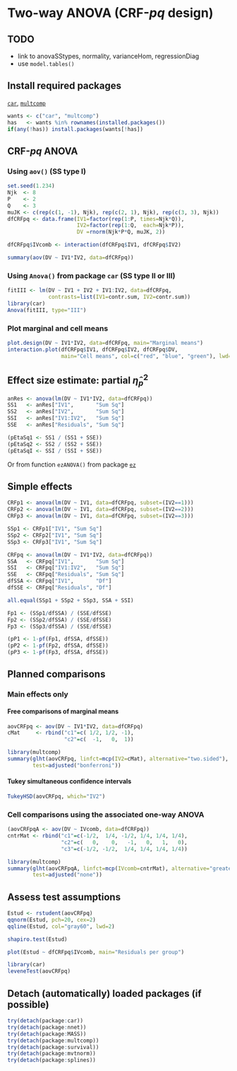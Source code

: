 Two-way ANOVA (CRF-$pq$ design)
=========================

TODO
-------------------------

 - link to anovaSStypes, normality, varianceHom, regressionDiag
 - use `model.tables()`

Install required packages
-------------------------

[`car`](http://cran.r-project.org/package=car), [`multcomp`](http://cran.r-project.org/package=multcomp)

```r
wants <- c("car", "multcomp")
has   <- wants %in% rownames(installed.packages())
if(any(!has)) install.packages(wants[!has])
```

CRF-$pq$ ANOVA
-------------------------

### Using `aov()` (SS type I)

```r
set.seed(1.234)
Njk  <- 8
P    <- 2
Q    <- 3
muJK <- c(rep(c(1, -1), Njk), rep(c(2, 1), Njk), rep(c(3, 3), Njk))
dfCRFpq <- data.frame(IV1=factor(rep(1:P, times=Njk*Q)),
                      IV2=factor(rep(1:Q,  each=Njk*P)),
                      DV =rnorm(Njk*P*Q, muJK, 2))
```

```r
dfCRFpq$IVcomb <- interaction(dfCRFpq$IV1, dfCRFpq$IV2)
```

```r
summary(aov(DV ~ IV1*IV2, data=dfCRFpq))
```

### Using `Anova()` from package `car` (SS type II or III)

```r
fitIII <- lm(DV ~ IV1 + IV2 + IV1:IV2, data=dfCRFpq,
             contrasts=list(IV1=contr.sum, IV2=contr.sum))
library(car)
Anova(fitIII, type="III")
```

### Plot marginal and cell means

```r
plot.design(DV ~ IV1*IV2, data=dfCRFpq, main="Marginal means")
interaction.plot(dfCRFpq$IV1, dfCRFpq$IV2, dfCRFpq$DV,
                 main="Cell means", col=c("red", "blue", "green"), lwd=2)
```

Effect size estimate: partial $\hat{\eta}_{p}^{2}$
-------------------------

```r
anRes <- anova(lm(DV ~ IV1*IV2, data=dfCRFpq))
SS1   <- anRes["IV1",       "Sum Sq"]
SS2   <- anRes["IV2",       "Sum Sq"]
SSI   <- anRes["IV1:IV2",   "Sum Sq"]
SSE   <- anRes["Residuals", "Sum Sq"]
```

```r
(pEtaSq1 <- SS1 / (SS1 + SSE))
(pEtaSq2 <- SS2 / (SS2 + SSE))
(pEtaSqI <- SSI / (SSI + SSE))
```

Or from function `ezANOVA()` from package [`ez`](http://cran.r-project.org/package=ez)

Simple effects
-------------------------

```r
CRFp1 <- anova(lm(DV ~ IV1, data=dfCRFpq, subset=(IV2==1)))
CRFp2 <- anova(lm(DV ~ IV1, data=dfCRFpq, subset=(IV2==2)))
CRFp3 <- anova(lm(DV ~ IV1, data=dfCRFpq, subset=(IV2==3)))
```

```r
SSp1 <- CRFp1["IV1", "Sum Sq"]
SSp2 <- CRFp2["IV1", "Sum Sq"]
SSp3 <- CRFp3["IV1", "Sum Sq"]
```

```r
CRFpq <- anova(lm(DV ~ IV1*IV2, data=dfCRFpq))
SSA   <- CRFpq["IV1",       "Sum Sq"]
SSI   <- CRFpq["IV1:IV2",   "Sum Sq"]
SSE   <- CRFpq["Residuals", "Sum Sq"]
dfSSA <- CRFpq["IV1",       "Df"]
dfSSE <- CRFpq["Residuals", "Df"]
```

```r
all.equal(SSp1 + SSp2 + SSp3, SSA + SSI)
```

```r
Fp1 <- (SSp1/dfSSA) / (SSE/dfSSE)
Fp2 <- (SSp2/dfSSA) / (SSE/dfSSE)
Fp3 <- (SSp3/dfSSA) / (SSE/dfSSE)
```

```r
(pP1 <- 1-pf(Fp1, dfSSA, dfSSE))
(pP2 <- 1-pf(Fp2, dfSSA, dfSSE))
(pP3 <- 1-pf(Fp3, dfSSA, dfSSE))
```

Planned comparisons
-------------------------

### Main effects only
#### Free comparisons of marginal means

```r
aovCRFpq <- aov(DV ~ IV1*IV2, data=dfCRFpq)
cMat     <- rbind("c1"=c( 1/2, 1/2, -1),
                  "c2"=c(  -1,   0,  1))

library(multcomp)
summary(glht(aovCRFpq, linfct=mcp(IV2=cMat), alternative="two.sided"),
        test=adjusted("bonferroni"))
```

#### Tukey simultaneous confidence intervals

```r
TukeyHSD(aovCRFpq, which="IV2")
```

### Cell comparisons using the associated one-way ANOVA

```r
(aovCRFpqA <- aov(DV ~ IVcomb, data=dfCRFpq))
cntrMat <- rbind("c1"=c(-1/2,  1/4, -1/2, 1/4, 1/4, 1/4),
                 "c2"=c(   0,    0,   -1,   0,   1,   0),
                 "c3"=c(-1/2, -1/2,  1/4, 1/4, 1/4, 1/4))
```

```r
library(multcomp)
summary(glht(aovCRFpqA, linfct=mcp(IVcomb=cntrMat), alternative="greater"),
        test=adjusted("none"))
```

Assess test assumptions
-------------------------

```r
Estud <- rstudent(aovCRFpq)
qqnorm(Estud, pch=20, cex=2)
qqline(Estud, col="gray60", lwd=2)
```

```r
shapiro.test(Estud)
```

```r
plot(Estud ~ dfCRFpq$IVcomb, main="Residuals per group")
```

```r
library(car)
leveneTest(aovCRFpq)
```

Detach (automatically) loaded packages (if possible)
-------------------------

```r
try(detach(package:car))
try(detach(package:nnet))
try(detach(package:MASS))
try(detach(package:multcomp))
try(detach(package:survival))
try(detach(package:mvtnorm))
try(detach(package:splines))
```
